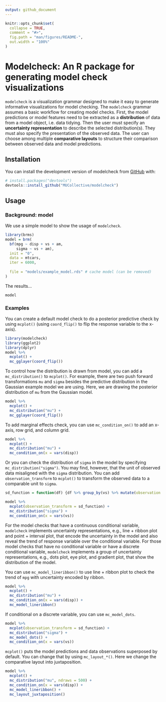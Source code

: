 ```yaml
---
output: github_document
---
```


<!-- README.md is generated from README.Rmd. Please edit that file -->

```r
knitr::opts_chunk$set(
  collapse = TRUE,
  comment = "#>",
  fig.path = "man/figures/README-",
  out.width = "100%"
)
```

# Modelcheck: An R package for generating model check visualizations

<!-- badges: start -->
<!-- badges: end -->

`modelcheck` is a visualization grammar designed to make it easy to generate informative visualizations for model checking. The `modelcheck` grammar assumes a basic workflow for creating model checks. First, the model predictions or model features need to be extracted as a **distribution** of data from a model object, i.e. data tidying. Then the user must specify an **uncertainty representation** to describe the selected distribution(s). They must also specify the presentation of the observed data. The user can choose among multiple **comparative layouts** to structure their comparison between observed data and model predictions.

## Installation

You can install the development version of modelcheck from [GitHub](https://github.com/) with:

``` r
# install.packages("devtools")
devtools::install_github("MUCollective/modelcheck")
```

## Usage

### Background: model

We use a simple model to show the usage of `modelcheck`.

```r
library(brms)
model = brm(
  bf(mpg ~ disp + vs + am,
     sigma ~ vs + am),
  init = "0",
  data = mtcars,
  iter = 6000,
  
  file = "models/example_model.rds" # cache model (can be removed)  
)
```

The results...

```r
model
```

### Examples

You can create a default model check to do a posterior predictive check by using `mcplot()` (using `coord_flip()` to flip the response variable to the x-axis).

```r
library(modelcheck)
library(ggplot2)
library(dplyr)
model %>%
  mcplot() +
  mc_gglayer(coord_flip())
```

To control how the distribution is drawn from model, you can add a `mc_distribution()` to `mcplot()`. For example, there are two push forward transformations `mu` and `sigma` besides the predictive distribution in the Gaussian example model we are using. Here, we are drawing the posterior distribution of `mu` from the Gaussian model.

```r
model %>%
  mcplot() +
  mc_distribution("mu") +
  mc_gglayer(coord_flip())
```

To add marginal effects check, you can use `mc_condition_on()` to add an x-axis, row grid, and column grid.

```r
model %>%
  mcplot() +
  mc_distribution("mu") +
  mc_condition_on(x = vars(disp))
```

Or you can check the distribution of `sigma` in the model by specifying `mc_distribution("sigma")`. You may find, however, that the unit of observed data misaligned with the `sigma` distribution. You can add `observation_transform` to `mcplot()` to transform the observed data to a comparable unit to `sigma`.

```r
sd_function = function(df) {df %>% group_by(vs) %>% mutate(observation = sd(observation))}

model %>%
  mcplot(observation_transform = sd_function) +
  mc_distribution("sigma") +
  mc_condition_on(x = vars(vs))
```

For the model checks that have a continuous conditional variable, `modelcheck` implements uncertainty representations, e.g., line + ribbon plot and point + interval plot, that encode the uncertainty in the model and also reveal the trend of response variable over the conditional variable. For those model checks that have no conditional variable or have a discrete conditional variable, `modelcheck` implements a group of uncertainty representations, e.g., dots plot, eye plot, and gradient plot, that show the distribution of the model.

You can use `mc_model_lineribbon()` to use line + ribbon plot to check the trend of `mpg` with uncertainty encoded by ribbon.

```r
model %>%
  mcplot() +
  mc_distribution("mu") +
  mc_condition_on(x = vars(disp)) +
  mc_model_lineribbon()
```
If conditional on a discrete variable, you can use `mc_model_dots`.

```r
model %>%
  mcplot(observation_transform = sd_function) +
  mc_distribution("sigma") +
  mc_model_dots() +
  mc_condition_on(x = vars(vs))
```

`mcplot()` puts the model predictions and data observations superposed by default. You can change that by using `mc_layout_*()`. Here we change the comparative layout into juxtaposition.

```r
model %>%
  mcplot() +
  mc_distribution("mu", ndraws = 500) +
  mc_condition_on(x = vars(disp)) +
  mc_model_lineribbon() +
  mc_layout_juxtaposition()
```


